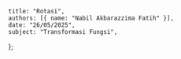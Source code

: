     title: "Rotasi",
    authors: [{ name: "Nabil Akbarazzima Fatih" }],
    date: "26/05/2025",
    subject: "Transformasi Fungsi",
};